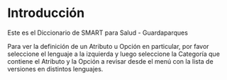# Introducción {.unnumbered}

Este es el Diccionario de SMART para Salud - Guardaparques

Para ver la definición de un Atributo u Opción en particular, por favor seleccione el lenguaje a la izquierda y luego seleccione la Categoría que contiene el Atributo y la Opción a revisar desde el menú con la lista de versiones en distintos lenguajes.


